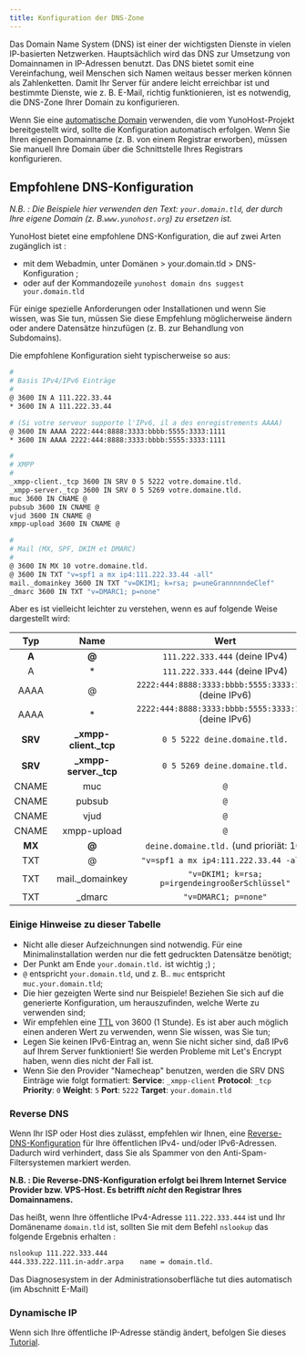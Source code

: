 ```yaml
---
title: Konfiguration der DNS-Zone
---
```


Das Domain Name System (DNS) ist einer der wichtigsten Dienste in vielen IP-basierten Netzwerken.
Hauptsächlich wird das DNS zur Umsetzung von Domainnamen in IP-Adressen benutzt. Das DNS bietet somit eine Vereinfachung, weil Menschen sich Namen weitaus besser merken können als Zahlenketten. Damit
Ihr Server für andere leicht erreichbar ist und bestimmte Dienste, wie z. B. E-Mail, richtig funktionieren, ist es notwendig, die DNS-Zone Ihrer Domain zu konfigurieren.

Wenn Sie eine [automatische Domain](/admin/tutorials/domains/dns_nohost_me) verwenden, die vom YunoHost-Projekt bereitgestellt wird,
sollte die Konfiguration automatisch erfolgen. Wenn Sie Ihren eigenen Domainname
(z. B. von einem Registrar erworben), müssen Sie manuell Ihre
Domain über die Schnittstelle Ihres Registrars konfigurieren.

## Empfohlene DNS-Konfiguration

*N.B. : Die Beispiele hier verwenden den Text: `your.domain.tld`, der durch Ihre eigene Domain (z. B.`www.yunohost.org`) zu ersetzen ist.*

YunoHost bietet eine empfohlene DNS-Konfiguration, die auf zwei Arten zugänglich ist :

- mit dem Webadmin, unter Domänen > your.domain.tld > DNS-Konfiguration ;
- oder auf der Kommandozeile  `yunohost domain dns suggest your.domain.tld`

Für einige spezielle Anforderungen oder Installationen und wenn Sie wissen,
was Sie tun, müssen Sie diese Empfehlung möglicherweise ändern oder
andere Datensätze hinzufügen (z. B. zur Behandlung von Subdomains).

Die empfohlene Konfiguration sieht typischerweise so aus:

```bash
#
# Basis IPv4/IPv6 Einträge
#
@ 3600 IN A 111.222.33.44
* 3600 IN A 111.222.33.44

# (Si votre serveur supporte l'IPv6, il a des enregistrements AAAA)
@ 3600 IN AAAA 2222:444:8888:3333:bbbb:5555:3333:1111
* 3600 IN AAAA 2222:444:8888:3333:bbbb:5555:3333:1111

#
# XMPP
#
_xmpp-client._tcp 3600 IN SRV 0 5 5222 votre.domaine.tld.
_xmpp-server._tcp 3600 IN SRV 0 5 5269 votre.domaine.tld.
muc 3600 IN CNAME @
pubsub 3600 IN CNAME @
vjud 3600 IN CNAME @
xmpp-upload 3600 IN CNAME @

#
# Mail (MX, SPF, DKIM et DMARC)
#
@ 3600 IN MX 10 votre.domaine.tld.
@ 3600 IN TXT "v=spf1 a mx ip4:111.222.33.44 -all"
mail._domainkey 3600 IN TXT "v=DKIM1; k=rsa; p=uneGrannnnndeClef"
_dmarc 3600 IN TXT "v=DMARC1; p=none"
```

Aber es ist vielleicht leichter zu verstehen, wenn es auf folgende Weise
dargestellt wird:

| Typ     | Name                   | Wert                                                   |
| :-----: | :--------------------: | :----------------------------------------------------: |
|  **A**  |   **@**                |  `111.222.333.444` (deine IPv4)                        |
|    A    |   *                    |  `111.222.333.444` (deine IPv4)                        |
|  AAAA   |   @                    |  `2222:444:8888:3333:bbbb:5555:3333:1111` (deine IPv6) |
|  AAAA   |   *                    |  `2222:444:8888:3333:bbbb:5555:3333:1111` (deine IPv6) |
| **SRV** | **_xmpp-client._tcp**  |  `0 5 5222 deine.domaine.tld.`                         |
| **SRV** | **_xmpp-server._tcp**  |  `0 5 5269 deine.domaine.tld.`                         |
|  CNAME  |   muc                  |  `@`                                                   |
|  CNAME  |   pubsub               |  `@`                                                   |
|  CNAME  |   vjud                 |  `@`                                                   |
|  CNAME  |   xmpp-upload          |  `@`                                                   |
| **MX**  | **@**                  |  `deine.domaine.tld.`     (und prioriät: 10)           |
|   TXT   |   @                    |  `"v=spf1 a mx ip4:111.222.33.44 -all"`                |
|   TXT   |  mail._domainkey       |  `"v=DKIM1; k=rsa; p=irgendeingrooßerSchlüssel"`       |
|   TXT   |  _dmarc                |  `"v=DMARC1; p=none"`                                  |

### Einige Hinweise zu dieser Tabelle

- Nicht alle dieser Aufzeichnungen sind notwendig. Für eine Minimalinstallation werden nur die fett gedruckten Datensätze benötigt;
- Der Punkt am Ende `your.domain.tld.` ist wichtig ;) ;
- `@` entspricht `your.domain.tld`, und z. B.. `muc` entspricht `muc.your.domain.tld`;
- Die hier gezeigten Werte sind nur Beispiele! Beziehen Sie sich auf die generierte Konfiguration, um herauszufinden, welche Werte zu verwenden sind;
- Wir empfehlen eine [TTL](https://de.wikipedia.org/wiki/Time_to_Live#Domain_Name_System) von 3600 (1 Stunde). Es ist aber auch möglich einen anderen Wert zu verwenden, wenn Sie wissen, was Sie tun;
- Legen Sie keinen IPv6-Eintrag an, wenn Sie nicht sicher sind, daß IPv6 auf Ihrem Server funktioniert! Sie werden Probleme mit Let's Encrypt haben, wenn dies nicht der Fall ist.
- Wenn Sie den Provider "Namecheap" benutzen, werden die SRV DNS Einträge wie folgt formatiert: **Service**: `_xmpp-client` **Protocol**: `_tcp` **Priority**: `0` **Weight**: `5` **Port**: `5222` **Target**: `your.domain.tld`

### Reverse DNS

Wenn Ihr ISP oder Host dies zulässt, empfehlen wir Ihnen, eine
 [Reverse-DNS-Konfiguration](https://de.wikipedia.org/wiki/Reverse_DNS)
für Ihre öffentlichen IPv4- und/oder IPv6-Adressen. Dadurch wird verhindert, dass Sie als Spammer von den Anti-Spam-Filtersystemen markiert werden.

**N.B. : Die Reverse-DNS-Konfiguration erfolgt bei Ihrem Internet Service Provider bzw. VPS-Host. Es betrifft *nicht* den Registrar Ihres Domainnamens.**

Das heißt, wenn Ihre öffentliche IPv4-Adresse `111.222.333.444` ist und Ihr
Domänename `domain.tld` ist, sollten Sie mit dem Befehl
`nslookup` das folgende Ergebnis erhalten :

```bash
nslookup 111.222.333.444
444.333.222.111.in-addr.arpa    name = domain.tld.
```

Das Diagnosesystem in der Administrationsoberfläche tut dies automatisch (im Abschnitt E-Mail)

### Dynamische IP

Wenn sich Ihre öffentliche IP-Adresse ständig ändert, befolgen Sie dieses [Tutorial](/admin/tutorials/domains/dns_dynamicip).
